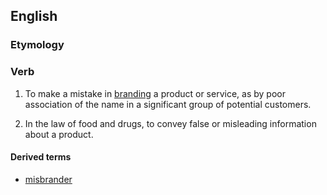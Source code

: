 ==English==

===Etymology===
{{prefix|mis|brand|lang=en}}

===Verb===
{{en-verb}}

# {{lb|en|business|marketing}} To make a mistake in [[branding]] a product or service, as by poor association of the name in a significant group of potential customers.
# {{lb|en|legal}} In the law of food and drugs, to convey false or misleading information about a product.

====Derived terms====
* [[misbrander]]